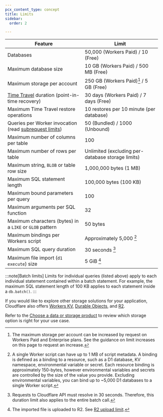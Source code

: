 ```yaml
---
pcx_content_type: concept
title: Limits
sidebar:
  order: 2

---
```



| Feature                                                                                                             | Limit                                             |
| ------------------------------------------------------------------------------------------------------------------- | ------------------------------------------------- |
| Databases                                                                                                           | 50,000 (Workers Paid) / 10 (Free)                 |
| Maximum database size                                                                                               | 10 GB (Workers Paid) / 500 MB (Free)              |
| Maximum storage per account                                                                                         | 250 GB (Workers Paid)[^1] / 5 GB (Free)           |
| [Time Travel](/d1/reference/time-travel/) duration (point-in-time recovery)                                         | 30 days (Workers Paid) / 7 days (Free)            |
| Maximum Time Travel restore operations                                                                              | 10 restores per 10 minute (per database)          |
| Queries per Worker invocation (read [subrequest limits](/workers/platform/limits/#how-many-subrequests-can-i-make)) | 50 (Bundled) / 1000 (Unbound)                     |
| Maximum number of columns per table                                                                                 | 100                                               |
| Maximum number of rows per table                                                                                    | Unlimited (excluding per-database storage limits) |
| Maximum string, `BLOB` or table row size                                                                            | 1,000,000 bytes (1 MB)                            |
| Maximum SQL statement length                                                                                        | 100,000 bytes (100 KB)                            |
| Maximum bound parameters per query                                                                                  | 100                                               |
| Maximum arguments per SQL function                                                                                  | 32                                                |
| Maximum characters (bytes) in a `LIKE` or `GLOB` pattern                                                            | 50 bytes                                          |
| Maximum bindings per Workers script                                                                                 | Approximately 5,000 [^2]                          |
| Maximum SQL query duration                                                                                          | 30 seconds [^3]                                   |
| Maximum file import (`d1 execute`) size                                                                             | 5 GiB [^4]                                        |

:::note[Batch limits]
Limits for individual queries (listed above) apply to each individual statement contained within a batch statement. For example, the maximum SQL statement length of 100 KB applies to each statement inside a `db.batch()`.
:::

[^1]: The maximum storage per account can be increased by request on Workers Paid and Enterprise plans. See the guidance on limit increases on this page to request an increase.

[^2]: A single Worker script can have up to 1 MB of script metadata. A binding is defined as a binding to a resource, such as a D1 database, KV namespace, environmental variable or secret. Each resource binding is approximately 150-bytes, however environmental variables and secrets are controlled by the size of the value you provide. Excluding environmental variables, you can bind up to \~5,000 D1 databases to a single Worker script.

[^3]: Requests to Cloudflare API must resolve in 30 seconds. Therefore, this duration limit also applies to the entire batch call.

[^4]: The imported file is uploaded to R2. See [R2 upload limit](/r2/platform/limits).

If you would like to explore other storage solutions for your application, Cloudflare also offers [Workers KV](/kv/api/), [Durable Objects](/durable-objects/), and [R2](/r2/get-started/).

Refer to the [Choose a data or storage product](/workers/platform/storage-options/) to review which storage option is right for your use case.

<Render file="limits_increase" product="workers" />